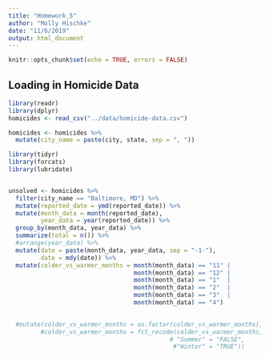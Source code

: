 ```yaml
---
title: "Homework_5"
author: "Molly Hischke"
date: "11/6/2019"
output: html_document
---
```


```r
knitr::opts_chunk$set(echo = TRUE, errors = FALSE)
```

## Loading in Homicide Data

```r
library(readr)
library(dplyr)
homicides <- read_csv("../data/homicide-data.csv")

homicides <- homicides %>% 
  mutate(city_name = paste(city, state, sep = ", "))

```

```r
library(tidyr)
library(forcats)
library(lubridate)


unsolved <- homicides %>% 
  filter(city_name == "Baltimore, MD") %>% 
  mutate(reported_date = ymd(reported_date)) %>% 
  mutate(month_data = month(reported_date),
         year_data = year(reported_date)) %>% 
  group_by(month_data, year_data) %>% 
  summarize(total = n()) %>% 
  #arrange(year_data) %>% 
  mutate(date = paste(month_data, year_data, sep = "-1-"),
         date = mdy(date)) %>% 
  mutate(colder_vs_warmer_months = month(month_data) == "11" |
                                   month(month_data) == "12" |
                                   month(month_data) == "1"  |
                                   month(month_data) == "2"  |
                                   month(month_data) == "3"  |
                                   month(month_data) == "4") 

  
  #mutate(colder_vs_warmer_months = as.factor(colder_vs_warmer_months)) #,
         #colder_vs_warmer_months = fct_recode(colder_vs_warmer_months,
                                             # "Summer" = "FALSE",
                                              #"Winter" = "TRUE"))


```

